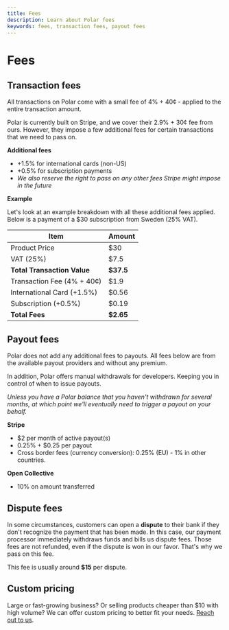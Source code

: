 ```yaml
---
title: Fees
description: Learn about Polar fees
keywords: fees, transaction fees, payout fees
---
```


# Fees

## Transaction fees

All transactions on Polar come with a small fee of 4% + 40¢ - applied to the entire
transaction amount.

Polar is currently built on Stripe, and we cover their 2.9% + 30¢ fee from ours.
However, they impose a few additional fees for certain transactions that we need to pass on.

**Additional fees**

- +1.5% for international cards (non-US)
- +0.5% for subscription payments
- _We also reserve the right to pass on any other fees Stripe might impose in
  the future_

**Example**

Let's look at an example breakdown with all these additional fees applied.
Below is a payment of a $30 subscription from Sweden (25% VAT).

| Item                        | Amount    |
| --------------------------- | --------- |
| Product Price               | $30       |
| VAT (25%)                   | $7.5      |
| **Total Transaction Value** | **$37.5** |
| Transaction Fee (4% + 40¢)  | $1.9      |
| International Card (+1.5%)  | $0.56     |
| Subscription (+0.5%)        | $0.19     |
| **Total Fees**              | **$2.65** |

## Payout fees

Polar does not add any additional fees to payouts. All fees below are from the
available payout providers and without any premium.

In addition, Polar offers manual withdrawals for developers. Keeping you in
control of when to issue payouts.

_Unless you have a Polar balance that you haven't withdrawn for several months, at
which point we'll eventually need to trigger a payout on your behalf._

**Stripe**

- $2 per month of active payout(s)
- 0.25% + $0.25 per payout
- Cross border fees (currency conversion): 0.25% (EU) - 1% in other countries.

**Open Collective**

- 10% on amount transferred

## Dispute fees

In some circumstances, customers can open a **dispute** to their bank if they don't recognize the payment that has been made. In this case, our payment processor immediately withdraws funds and bills us dispute fees. Those fees are not refunded, even if the dispute is won in our favor. That's why we pass on this fee.

This fee is usually around **$15** per dispute.

## Custom pricing

Large or fast-growing business? Or selling products cheaper than $10 with high
volume? We can offer custom pricing to better fit your needs. [Reach out to
us](/docs/support).
